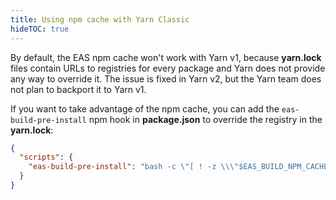 ```yaml
---
title: Using npm cache with Yarn Classic
hideTOC: true
---
```


By default, the EAS npm cache won't work with Yarn v1, because **yarn.lock** files contain URLs to registries for every package and Yarn does not provide any way to override it. The issue is fixed in Yarn v2, but the Yarn team does not plan to backport it to Yarn v1.

If you want to take advantage of the npm cache, you can add the `eas-build-pre-install` npm hook in **package.json** to override the registry in the **yarn.lock**:

```json package.json
{
  "scripts": {
    "eas-build-pre-install": "bash -c \"[ ! -z \\\"$EAS_BUILD_NPM_CACHE_URL\\\" ] && sed -i -e \\\"s#https://registry.yarnpkg.com#$EAS_BUILD_NPM_CACHE_URL#g\\\" yarn.lock\" || true"
  }
}
```
